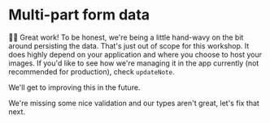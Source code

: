# Multi-part form data

<EpicVideo url="https://www.epicweb.dev/workshops/professional-web-forms/file-upload/file-upload-functionality/solution" />

👨‍💼 Great work! To be honest, we're being a little hand-wavy on the bit around
persisting the data. That's just out of scope for this workshop. It does highly
depend on your application and where you choose to host your images. If you'd
like to see how we're managing it in the app currently (not recommended for
production), check <InlineFile file="app/utils/db.server.ts">`updateNote`</InlineFile>.

We'll get to improving this in the future.

We're missing some nice validation and our types aren't great, let's fix that
next.
